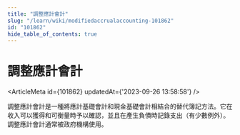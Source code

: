 ```yaml
---
title: "調整應計會計"
slug: "/learn/wiki/modifiedaccrualaccounting-101862"
id: "101862"
hide_table_of_contents: true
---
```



# 調整應計會計

<ArticleMeta id={101862} updatedAt={'2023-09-26 13:58:58'} />
<div className='border-solid border-b border-t-0 my-4 border-[var(--ifm-color-gray-300)]' />

調整應計會計是一種將應計基礎會計和現金基礎會計相結合的替代簿記方法。它在收入可以獲得和可衡量時予以確認，並且在產生負債時記錄支出（有少數例外）。調整應計會計通常被政府機構使用。
